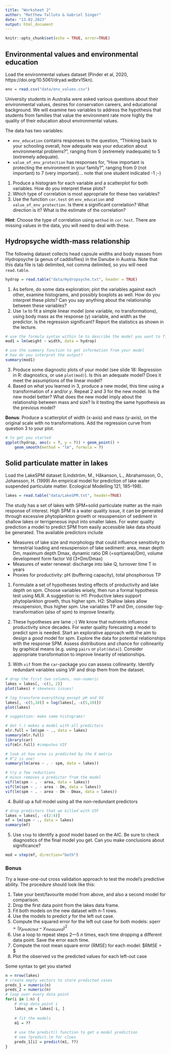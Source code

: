 ```yaml
---
title: "Worksheet 2"
author: "Matthew Talluto & Gabriel Singer"
date: "13.02.2023"
output: html_document
---
```


```r
knitr::opts_chunk$set(echo = TRUE, error=TRUE)
```

## Environmental values and environmental education

Load the environmental values dataset (Pinder et al, 2020, https://doi.org/10.5061/dryad.wdbrv15kn).

```r
env = read.csv("data/env_values.csv")
```

University students in Australia were asked various questions about their environmental values, desires for conservation careers, and educational background. We will examine two variables to address the hypothesis that students from families that value the environment rate more highly the quality of their education about environmental values.

The data has two variables:

* `env_education` contains responses to the question, "Thinking back to your schooling overall, how adequate was your education about environmental problems?", ranging from 0 (extremely inadequate) to 5 (extremely adequate).
* `value_of_env_protection` has responses for, "How important is protecting the environment in your family?", ranging from 0 (not important) to 7 (very important)... note that one student indicated -1 ;-)

1. Produce a histogram for each variable and a scatterplot for both variables. How do you interpret these plots? 
2. Which type of correlation is most appropriate for these two variables?
3. Use the function `cor.test` on `env_education` and `value_of_env_protection`. Is there a significant correlation? What direction is it? What is the estimate of the correlation?

**Hint**: Choose the type of correlation using `method` in `cor.test`. There are missing values in the data, you will need to deal with these. 


## Hydropsyche width-mass relationship

The following dataset collects head capsule widths and body masses from Hydropsyche (a genus of caddisflies) in the Danube in Austria. Note that this data file is tab delimited, not comma delimited, so you will need `read.table`.

```r
hydrop = read.table("data/Hydropsyche.txt", header = TRUE)
```

1. As before, do some data exploration; plot the variables against each other, examine histograms, and possibly boxplots as well. How do you interpret these plots? Can you say anything about the relationship between these variables?
2. Use `lm` to fit a simple linear model (one variable, no transformations), using body mass as the response (y) variable, and width as the predictor. Is the regression significant? Report the statistics as shown in the lecture.

```r
# use the formula syntax within lm to describe the model you want to fit
mod1 = lm(weight ~ width, data = hydrop)

# use the summary function to get information from your model
# how do you interpret the output?
summary(mod1)
```


3. Produce some diagnostic plots of your model (see slide 18: Regression in R: diagnostics, or use `plot(mod)`). Is this an adequate model? Does it meet the assumptions of the linear model?
4. Based on what you learned in 3, produce a new model, this time using a transformation of $x$ and/or $y$. Repeat 2 and 3 for the new model. Is the new model better? What does the new model imply about the relationship between mass and size? Is it testing the same hypothesis as the previous model?

**Bonus**: Produce a scatterplot of width (x-axis) and mass (y-axis), on the original scale with no transformations. Add the regression curve from question 3 to your plot.

```r
# to get you started
ggplot(hydrop, aes(x = ?, y = ?)) + geom_point() + 
	geom_smooth(method = "lm", formula = ?)
```



## Solid particulate matter in lakes

Load the LakeSPM dataset (Lindström, M., Håkanson, L., Abrahamsson, O., Johansson, H. (1999) An empirical model for prediction of lake water suspended particulate matter. Ecological Modelling 121, 185–198).

```r
lakes = read.table("data/LakeSPM.txt", header=TRUE)
```

The study has a set of lakes with SPM=solid particulate matter as the main response of interest. High SPM is a water quality issue, it can be generated through excessive phytoplankton growth or resuspension of sediment in shallow lakes or terrigeneous input into smaller lakes. For water quality prediction a model to predict SPM from easily accessible lake data should be generated. The available predictors include

* Measures of lake size and morphology that could influence sensitivity to terrestrial loading and resuspension of lake sediment: area, mean depth Dm, maximum depth Dmax, dynamic ratio DR (=sqrt(area)/Dm), volume development form factor Vd (3*Dm/Dmax)
* Measures of water renewal: discharge into lake Q, turnover time T in years
* Proxies for productivity: pH (buffering capacity), total phosphorous TP

1. Formulate a set of hypotheses testing effects of productivity and lake depth on spm. Choose variables wisely, then run a formal hypothesis test using MLR.
A suggestion is:
H1: Productive lakes support phytoplankton growth, thus higher spm.
H2: Shallow lakes allow resuspension, thus higher spm.
Use variables TP and Dm, consider log-transformation (also of spm) to improve linearity.

2. These hypotheses are lame ;-) We know that nutrients influence productivity since decades. For water quality forecasting a model to predict spm is needed. Start an explorative approach with the aim to design a *good* model for spm. Explore the data for potential relationships with the response SPM. Assess distributions and chance for collinearity by graphical means (e.g. using `pairs` or `plot(data)`). Consider appropriate transformation to improve linearity of relationships.
3. With `vif` from the `car`-package you can assess collinearity. Identify redundant variables using VIF and drop them from the dataset.

```r
# drop the first two columns, non-numeric
lakes = lakes[, -c(1, 2)]
plot(lakes) # skewness issues!

# log transform everything except pH and Vd
lakes[, -c(5,10)] = log(lakes[, -c(5,10)])
plot(lakes)

# suggestion: make some histograms!

# dot (.) makes a model with all predictors 
mlr.full = lm(spm ~ ., data = lakes) 
summary(mlr.full)
library(car)
vif(mlr.full) #computes VIF

# look at how area is predicted by the X matrix
# R^2 is one!
summary(lm(area ~ . - spm, data = lakes))

# try a few reductions
# minus removes a predictor from the model
vif(lm(spm ~ . - area, data = lakes))
vif(lm(spm ~ . - area - Dm, data = lakes))
vif(lm(spm ~ . - area - Dm - Dmax, data = lakes))

```

4. Build up a full model using all the non-redundant predictors
```r
# drop predictors that we killed with VIF
lakes = lakes[, -c(2:4)]
mf = lm(spm ~ ., data = lakes)
summary(mf)
```

5. Use `step` to identify a *good* model based on the AIC. Be sure to check diagnostics of the final model you get. Can you make conclusions about significance?

```r
mod = step(mf, direction="both")
```


### Bonus

Try a leave-one-out cross validation approach to test the model's predictive ability. The procedure should look like this:

1. Take your best/favourite model from above, and also a second model for comparison. 
2. Drop the first data point from the lakes data frame.
3. Fit both models on the new dataset with n-1 rows.
4. Use the models to predict $y$ for the left out case.
5. Compute the squared error for the left out case for both models: $sqerr = (y_{predicted} - y_{measured})^2$
6. Use a loop to repeat steps 2—5 $n$ times, each time dropping a different data point. Save the error each time.
7. Compute the root mean square error (RMSE) for each model: $RMSE = \sqrt{\mathrm{mean}(sqerr)} $
8. Plot the observed vs the predicted values for each left-out case

Some syntax to get you started
```r
n = nrow(lakes)
# create empty vectors to store predicted cases
preds_1 = numeric(n)
preds_2 = numeric(n)
# loop over every data point
for(i in 1:n) {
	# drop data point i
	lakes_sm = lakes[-i, ]
	
	# fit the models
	m1 = ??
		
	# use the predict() function to get a model prediction
	# see ?predict.lm for clues
	preds_1[i] = predict(m1, ??)
}
```


